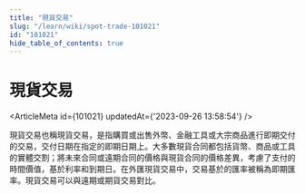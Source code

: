```yaml
---
title: "現貨交易"
slug: "/learn/wiki/spot-trade-101021"
id: "101021"
hide_table_of_contents: true
---
```



# 現貨交易

<ArticleMeta id={101021} updatedAt={'2023-09-26 13:58:54'} />
<div className='border-solid border-b border-t-0 my-4 border-[var(--ifm-color-gray-300)]' />

現貨交易也稱現貨交易，是指購買或出售外幣、金融工具或大宗商品進行即期交付的交易，交付日期在指定的即期日期上。大多數現貨合同都包括貨幣、商品或工具的實體交割；將未來合同或遠期合同的價格與現貨合同的價格差異，考慮了支付的時間價值，基於利率和到期日。在外匯現貨交易中，交易基於的匯率被稱為即期匯率。現貨交易可以與遠期或期貨交易對比。
